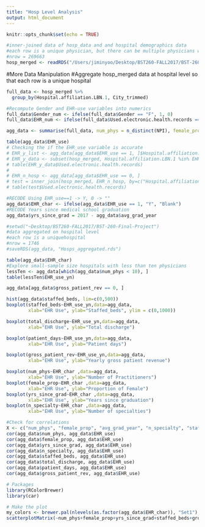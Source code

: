 ```yaml
---
title: "Hosp Level Analysis"
output: html_document
---
```


```r
knitr::opts_chunk$set(echo = TRUE)
```

```r
#inner-joined data of hosp_data and and hospital demographics data 
#each row is a unique physician, but there can be multiple physicians working in the same hospital
#nrow = 269663
hosp_merged <- readRDS("/Users/jiminyoo/Desktop/BST260-FALL2017/BST-260-Final-Project/Hosp_merged_data.rds")
```

#More Data Manipulation
#Aggregate hosp_merged data at hospital level so that each row is a unique hospital 
```r
full_data <- hosp_merged %>% 
  group_by(Hospital.affiliation.LBN.1, City_trimmed) 

#Recompute Gender and EHR-use variables into numerics
full_data$Gender_num <- ifelse(full_data$Gender == "F", 1, 0)
full_data$EHR_num <- ifelse(full_data$Used.electronic.health.records == "Y", 1, 0)

agg_data <- summarise(full_data, num_phys = n_distinct(NPI), female_prop = round(mean(Gender_num),2), avg_grad_year = mean(Graduation.year), n_specialty =n_distinct(Primary.specialty), EHR_use = max(EHR_num), staffed_beds = mean(Staffed_beds), total_discharge = mean(Total_discharges), patient_days = mean(Patient_days), gross_patient_rev = mean(Gross_patient_revenue))

table(agg_data$EHR_use)
# Checking the if the EHR_use variable is accurate
# EHR_y_list <- agg_data[agg_data$EHR_use == 1, ]$Hospital.affiliation.LBN.1
# EHR_y_data <- subset(hosp_merged, Hospital.affiliation.LBN.1 %in% EHR_y_list)
# table(EHR_y_data$Used.electronic.health.records)
# 
# EHR_n_hosp <- agg_data[agg_data$EHR_use == 0, ]
# test = inner_join(hosp_merged, EHR_n_hosp, by=c("Hospital.affiliation.LBN.1" = "Hospital.affiliation.LBN.1", "City_trimmed" = "City_trimmed"))
# table(test$Used.electronic.health.records)

#RECODE Using EHR_use==1 -> Y, 0 -> ""
agg_data$EHR_char <- ifelse(agg_data$EHR_use == 1, "Y", "Blank")
#RECODE Years since medical school graduation
agg_data$yrs_since_grad = 2017 - agg_data$avg_grad_year

#setwd("~Desktop/BST260-FALL2017/BST-260-Final-Project")
#data aggregated on hospital level
#each row is a uniquehospital 
#nrow = 1746
#saveRDS(agg_data, "Hosps_aggregated.rds")
```
 
```r
table(agg_data$EHR_char)
#Explore small-sample size hospitals with less than ten physicians
lessTen <- agg_data[which(agg_data$num_phys < 10), ]
table(lessTen$EHR_use_yn)

agg_data[agg_data$gross_patient_rev == 0, ]
```


```r
hist(agg_data$staffed_beds, lim=c(0,500))
boxplot(staffed_beds~EHR_use_yn,data=agg_data, 
        xlab="EHR Use", ylab="Staffed_beds", ylim = c(0,1000))
```

```r
boxplot(total_discharge~EHR_use_yn,data=agg_data, 
        xlab="EHR Use", ylab="Total discharge")
```

```r
boxplot(patient_days~EHR_use_yn,data=agg_data, 
        xlab="EHR Use", ylab="Patient days")
```

```r
boxplot(gross_patient_rev~EHR_use_yn,data=agg_data, 
        xlab="EHR Use", ylab="Yearly gross patient revenue")
```

```r
boxplot(num_phys~EHR_char ,data=agg_data, 
        xlab="EHR Use", ylab="Number of Practitioners")
boxplot(female_prop~EHR_char ,data=agg_data, 
        xlab="EHR Use", ylab="Proportion of Female")
boxplot(yrs_since_grad~EHR_char ,data=agg_data, 
        xlab="EHR Use", ylab="Years since graduation")
boxplot(n_specialty~EHR_char ,data=agg_data, 
        xlab="EHR Use", ylab="Number of specialties")
```
```r
#Check for correlations
X <- c("num_phys", "female_prop", "avg_grad_year", "n_specialty", "staffed_beds", "total_discharge", "patient_days", "gross_patient_rev")
cor(agg_data$num_phys, agg_data$EHR_use)
cor(agg_data$female_prop, agg_data$EHR_use)
cor(agg_data$yrs_since_grad, agg_data$EHR_use)
cor(agg_data$n_specialty, agg_data$EHR_use)
cor(agg_data$staffed_beds, agg_data$EHR_use)
cor(agg_data$total_discharge, agg_data$EHR_use)
cor(agg_data$patient_days, agg_data$EHR_use)
cor(agg_data$gross_patient_rev, agg_data$EHR_use)

# Packages
library(RColorBrewer)
library(car)

# Make the plot
my_colors <- brewer.pal(nlevels(as.factor(agg_data$EHR_char)), "Set1")
scatterplotMatrix(~num_phys+female_prop+yrs_since_grad+staffed_beds+gross_patient_rev|EHR_char, data=agg_data, col=my_colors , smoother.args=list(col="grey") , cex=1.5 , pch=c(15,16))

```
